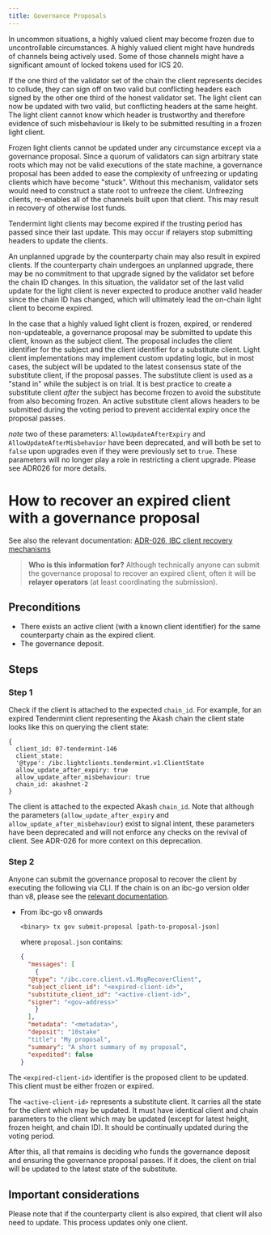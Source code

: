 ```yaml
---
title: Governance Proposals
---
```


In uncommon situations, a highly valued client may become frozen due to uncontrollable
circumstances. A highly valued client might have hundreds of channels being actively used.
Some of those channels might have a significant amount of locked tokens used for ICS 20.

If the one third of the validator set of the chain the client represents decides to collude,
they can sign off on two valid but conflicting headers each signed by the other one third
of the honest validator set. The light client can now be updated with two valid, but conflicting
headers at the same height. The light client cannot know which header is trustworthy and therefore
evidence of such misbehaviour is likely to be submitted resulting in a frozen light client.

Frozen light clients cannot be updated under any circumstance except via a governance proposal.
Since a quorum of validators can sign arbitrary state roots which may not be valid executions
of the state machine, a governance proposal has been added to ease the complexity of unfreezing
or updating clients which have become "stuck". Without this mechanism, validator sets would need
to construct a state root to unfreeze the client. Unfreezing clients, re-enables all of the channels
built upon that client. This may result in recovery of otherwise lost funds.

Tendermint light clients may become expired if the trusting period has passed since their
last update. This may occur if relayers stop submitting headers to update the clients.

An unplanned upgrade by the counterparty chain may also result in expired clients. If the counterparty
chain undergoes an unplanned upgrade, there may be no commitment to that upgrade signed by the validator
set before the chain ID changes. In this situation, the validator set of the last valid update for the
light client is never expected to produce another valid header since the chain ID has changed, which will
ultimately lead the on-chain light client to become expired.

In the case that a highly valued light client is frozen, expired, or rendered non-updateable, a
governance proposal may be submitted to update this client, known as the subject client. The
proposal includes the client identifier for the subject and the client identifier for a substitute
client. Light client implementations may implement custom updating logic, but in most cases,
the subject will be updated to the latest consensus state of the substitute client, if the proposal passes.
The substitute client is used as a "stand in" while the subject is on trial. It is best practice to create
a substitute client *after* the subject has become frozen to avoid the substitute from also becoming frozen.
An active substitute client allows headers to be submitted during the voting period to prevent accidental expiry
once the proposal passes.

*note* two of these parameters: `AllowUpdateAfterExpiry` and `AllowUpdateAfterMisbehavior` have been deprecated, and will both be set to `false` upon upgrades even if they were previously set to `true`. These parameters will no longer play a role in restricting a client upgrade. Please see ADR026 for more details.

# How to recover an expired client with a governance proposal

See also the relevant documentation: [ADR-026, IBC client recovery mechanisms](/docs/ibc/v8.5.x/architecture/adr-026-ibc-client-recovery-mechanisms.md)

> **Who is this information for?**
> Although technically anyone can submit the governance proposal to recover an expired client, often it will be **relayer operators** (at least coordinating the submission).

## Preconditions

* There exists an active client (with a known client identifier) for the same counterparty chain as the expired client.
* The governance deposit.

## Steps

### Step 1

Check if the client is attached to the expected `chain_id`. For example, for an expired Tendermint client representing the Akash chain the client state looks like this on querying the client state:

```text
{
  client_id: 07-tendermint-146
  client_state:
  '@type': /ibc.lightclients.tendermint.v1.ClientState
  allow_update_after_expiry: true
  allow_update_after_misbehaviour: true
  chain_id: akashnet-2
}
```

The client is attached to the expected Akash `chain_id`. Note that although the parameters (`allow_update_after_expiry` and `allow_update_after_misbehaviour`) exist to signal intent, these parameters have been deprecated and will not enforce any checks on the revival of client. See ADR-026 for more context on this deprecation.

### Step 2

Anyone can submit the governance proposal to recover the client by executing the following via CLI.
If the chain is on an ibc-go version older than v8, please see the [relevant documentation](https://ibc.cosmos.network/v7/ibc/proposals).

* From ibc-go v8 onwards

  ```shell
  <binary> tx gov submit-proposal [path-to-proposal-json]
  ```

  where `proposal.json` contains:

  ```json expandable
  {
    "messages": [
      {
    "@type": "/ibc.core.client.v1.MsgRecoverClient",
    "subject_client_id": "<expired-client-id>",
    "substitute_client_id": "<active-client-id>",
    "signer": "<gov-address>"
      }
    ],
    "metadata": "<metadata>",
    "deposit": "10stake"
    "title": "My proposal",
    "summary": "A short summary of my proposal",
    "expedited": false
  }
  ```

The `<expired-client-id>` identifier is the proposed client to be updated. This client must be either frozen or expired.

The `<active-client-id>` represents a substitute client. It carries all the state for the client which may be updated. It must have identical client and chain parameters to the client which may be updated (except for latest height, frozen height, and chain ID). It should be continually updated during the voting period.

After this, all that remains is deciding who funds the governance deposit and ensuring the governance proposal passes. If it does, the client on trial will be updated to the latest state of the substitute.

## Important considerations

Please note that if the counterparty client is also expired, that client will also need to update. This process updates only one client.
